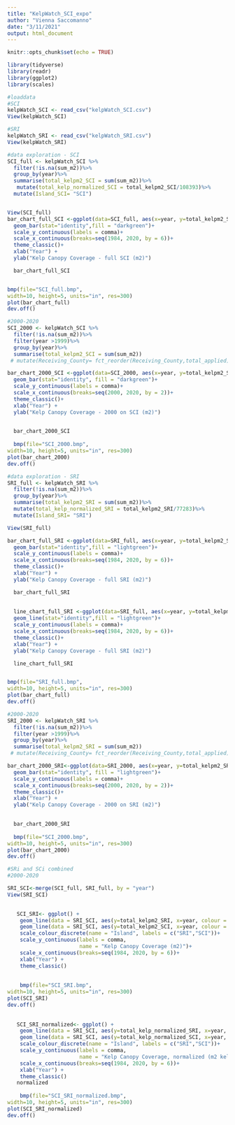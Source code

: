 ```yaml
---
title: "KelpWatch_SCI_expo"
author: "Vienna Saccomanno"
date: "3/11/2021"
output: html_document
---
```


```r
knitr::opts_chunk$set(echo = TRUE)
```

```r
library(tidyverse)
library(readr)
library(ggplot2)
library(scales)
```

```r
#loaddata
#SCI
kelpWatch_SCI <- read_csv("kelpWatch_SCI.csv")
View(kelpWatch_SCI)

#SRI
kelpWatch_SRI <- read_csv("kelpWatch_SRI.csv")
View(kelpWatch_SRI)

```


```r
#data exploration - SCI
SCI_full <- kelpWatch_SCI %>%
  filter(!is.na(sum_m2))%>%
  group_by(year)%>%
  summarise(total_kelpm2_SCI = sum(sum_m2))%>%
   mutate(total_kelp_normalized_SCI = total_kelpm2_SCI/108393)%>%
  mutate(Island_SCI= "SCI")


View(SCI_full)
bar_chart_full_SCI <-ggplot(data=SCI_full, aes(x=year, y=total_kelpm2_SCI)) +
  geom_bar(stat="identity",fill = "darkgreen")+
  scale_y_continuous(labels = comma)+
  scale_x_continuous(breaks=seq(1984, 2020, by = 6))+
  theme_classic()+
  xlab("Year") + 
  ylab("Kelp Canopy Coverage - full SCI (m2)")

  bar_chart_full_SCI


bmp(file="SCI_full.bmp",
width=10, height=5, units="in", res=300)
plot(bar_chart_full)
dev.off()

#2000-2020
SCI_2000 <- kelpWatch_SCI %>%
  filter(!is.na(sum_m2))%>%
  filter(year >1999)%>%
  group_by(year)%>%
  summarise(total_kelpm2_SCI = sum(sum_m2))
 # mutate(Receiving_County= fct_reorder(Receiving_County,total_applied))

bar_chart_2000_SCI <-ggplot(data=SCI_2000, aes(x=year, y=total_kelpm2_SCI)) +
  geom_bar(stat="identity", fill = "darkgreen")+
  scale_y_continuous(labels = comma)+
  scale_x_continuous(breaks=seq(2000, 2020, by = 2))+
  theme_classic()+
  xlab("Year") + 
  ylab("Kelp Canopy Coverage - 2000 on SCI (m2)")

  
  bar_chart_2000_SCI
  
  bmp(file="SCI_2000.bmp",
width=10, height=5, units="in", res=300)
plot(bar_chart_2000)
dev.off()


```

```r
#data exploration - SRI
SRI_full <- kelpWatch_SRI %>%
  filter(!is.na(sum_m2))%>%
  group_by(year)%>%
  summarise(total_kelpm2_SRI = sum(sum_m2))%>%
  mutate(total_kelp_normalized_SRI = total_kelpm2_SRI/77283)%>%
  mutate(Island_SRI= "SRI")

View(SRI_full)

bar_chart_full_SRI <-ggplot(data=SRI_full, aes(x=year, y=total_kelpm2_SRI)) +
  geom_bar(stat="identity",fill = "lightgreen")+
  scale_y_continuous(labels = comma)+
  scale_x_continuous(breaks=seq(1984, 2020, by = 6))+
  theme_classic()+
  xlab("Year") + 
  ylab("Kelp Canopy Coverage - full SRI (m2)")

  bar_chart_full_SRI
  
  
  line_chart_full_SRI <-ggplot(data=SRI_full, aes(x=year, y=total_kelpm2_SRI)) +
  geom_line(stat="identity",fill = "lightgreen")+
  scale_y_continuous(labels = comma)+
  scale_x_continuous(breaks=seq(1984, 2020, by = 6))+
  theme_classic()+
  xlab("Year") + 
  ylab("Kelp Canopy Coverage - full SRI (m2)")

  line_chart_full_SRI


bmp(file="SRI_full.bmp",
width=10, height=5, units="in", res=300)
plot(bar_chart_full)
dev.off()

#2000-2020
SRI_2000 <- kelpWatch_SRI %>%
  filter(!is.na(sum_m2))%>%
  filter(year >1999)%>%
  group_by(year)%>%
  summarise(total_kelpm2_SRI = sum(sum_m2))
 # mutate(Receiving_County= fct_reorder(Receiving_County,total_applied))

bar_chart_2000_SRI<-ggplot(data=SRI_2000, aes(x=year, y=total_kelpm2_SRI)) +
  geom_bar(stat="identity", fill = "lightgreen")+
  scale_y_continuous(labels = comma)+
  scale_x_continuous(breaks=seq(2000, 2020, by = 2))+
  theme_classic()+
  xlab("Year") + 
  ylab("Kelp Canopy Coverage - 2000 on SRI (m2)")

  
  bar_chart_2000_SRI
  
  bmp(file="SCI_2000.bmp",
width=10, height=5, units="in", res=300)
plot(bar_chart_2000)
dev.off()

```


```r
#SRi and SCi combined
#2000-2020

SRI_SCI<-merge(SCI_full, SRI_full, by = "year")
View(SRI_SCI)

    
   SCI_SRI<- ggplot() +
    geom_line(data = SRI_SCI, aes(y=total_kelpm2_SRI, x=year, colour = "blue"), size =1, )+
    geom_line(data = SRI_SCI, aes(y=total_kelpm2_SCI, x=year, colour = "red"), size =1,)+
    scale_colour_discrete(name = "Island", labels = c("SRI","SCI"))+
    scale_y_continuous(labels = comma,
                       name = "Kelp Canopy Coverage (m2)")+
    scale_x_continuous(breaks=seq(1984, 2020, by = 6))+
    xlab("Year") +
    theme_classic()
    
    
    bmp(file="SCI_SRI.bmp",
width=10, height=5, units="in", res=300)
plot(SCI_SRI)
dev.off()
    
    
   SCI_SRI_normalized<- ggplot() +
    geom_line(data = SRI_SCI, aes(y=total_kelp_normalized_SRI, x=year, colour = "blue"), size =1, )+
    geom_line(data = SRI_SCI, aes(y=total_kelp_normalized_SCI, x=year, colour = "red"), size =1,)+
    scale_colour_discrete(name = "Island", labels = c("SRI","SCI"))+
    scale_y_continuous(labels = comma,
                       name = "Kelp Canopy Coverage, normalized (m2 kelp/ m island perimeter)")+
    scale_x_continuous(breaks=seq(1984, 2020, by = 6))+
    xlab("Year") +
    theme_classic()
   normalized
   
    bmp(file="SCI_SRI_normalized.bmp",
width=10, height=5, units="in", res=300)
plot(SCI_SRI_normalized)
dev.off()
  
```

